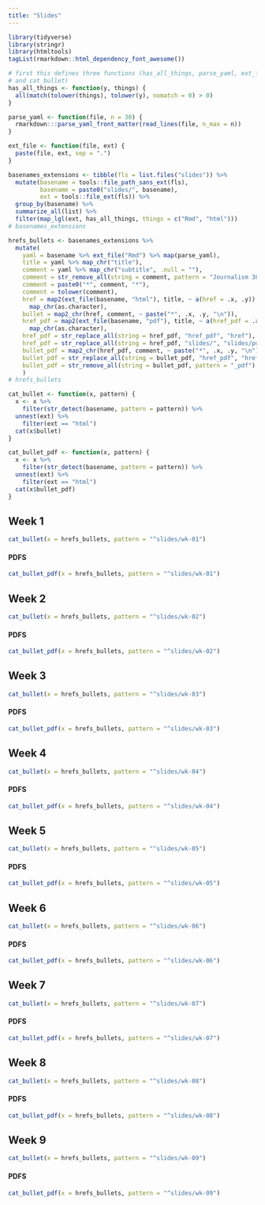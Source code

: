 ```yaml
---
title: "Slides"
---
```


```r
library(tidyverse)
library(stringr)
library(htmltools)
tagList(rmarkdown::html_dependency_font_awesome())
```

```r
# first this defines three functions (has_all_things, parse_yaml, ext_file,  
# and cat_bullet)
has_all_things <- function(y, things) {
  all(match(tolower(things), tolower(y), nomatch = 0) > 0)
}

parse_yaml <- function(file, n = 30) {
  rmarkdown:::parse_yaml_front_matter(read_lines(file, n_max = n))
}

ext_file <- function(file, ext) {
  paste(file, ext, sep = ".")
}
```

```r
basenames_extensions <- tibble(fls = list.files("slides")) %>%
  mutate(basename = tools::file_path_sans_ext(fls),
         basename = paste0("slides/", basename),
         ext = tools::file_ext(fls)) %>% 
  group_by(basename) %>% 
  summarize_all(list) %>% 
  filter(map_lgl(ext, has_all_things, things = c("Rmd", "html")))
# basenames_extensions
```

```r
hrefs_bullets <- basenames_extensions %>% 
  mutate(
    yaml = basename %>% ext_file("Rmd") %>% map(parse_yaml),
    title = yaml %>% map_chr("title"),
    comment = yaml %>% map_chr("subtitle", .null = ""),
    comment = str_remove_all(string = comment, pattern = "Journalism 303: "),
    comment = paste0("*", comment, "*"),
    comment = tolower(comment),
    href = map2(ext_file(basename, "html"), title, ~ a(href = .x, .y)) %>%
      map_chr(as.character),
    bullet = map2_chr(href, comment, ~ paste("*", .x, .y, "\n")),
    href_pdf = map2(ext_file(basename, "pdf"), title, ~ a(href_pdf = .x, .y)) %>%
      map_chr(as.character),
    href_pdf = str_replace_all(string = href_pdf, "href_pdf", "href"),
    href_pdf = str_replace_all(string = href_pdf, "slides/", "slides/pdfs/"),
    bullet_pdf = map2_chr(href_pdf, comment, ~ paste("*", .x, .y, "\n")),
    bullet_pdf = str_replace_all(string = bullet_pdf, "href_pdf", "href"),
    bullet_pdf = str_remove_all(string = bullet_pdf, pattern = "_pdf")
    )
# hrefs_bullets
```

```r
cat_bullet <- function(x, pattern) {
  x <- x %>% 
    filter(str_detect(basename, pattern = pattern)) %>%
  unnest(ext) %>%
    filter(ext == "html")
  cat(x$bullet)
}

cat_bullet_pdf <- function(x, pattern) {
  x <- x %>% 
    filter(str_detect(basename, pattern = pattern)) %>%
  unnest(ext) %>%
    filter(ext == "html")
  cat(x$bullet_pdf)
}
```

## Week 1 


```r
cat_bullet(x = hrefs_bullets, pattern = "^slides/wk-01")
```

#### PDFS

```r
cat_bullet_pdf(x = hrefs_bullets, pattern = "^slides/wk-01")
```


## Week 2 


```r
cat_bullet(x = hrefs_bullets, pattern = "^slides/wk-02")
```

#### PDFS

```r
cat_bullet_pdf(x = hrefs_bullets, pattern = "^slides/wk-02")
```

## Week 3 

```r
cat_bullet(x = hrefs_bullets, pattern = "^slides/wk-03")
```

#### PDFS

```r
cat_bullet_pdf(x = hrefs_bullets, pattern = "^slides/wk-03")
```

## Week 4 

```r
cat_bullet(x = hrefs_bullets, pattern = "^slides/wk-04")
```

#### PDFS

```r
cat_bullet_pdf(x = hrefs_bullets, pattern = "^slides/wk-04")
```

## Week 5 

```r
cat_bullet(x = hrefs_bullets, pattern = "^slides/wk-05")
```

#### PDFS

```r
cat_bullet_pdf(x = hrefs_bullets, pattern = "^slides/wk-05")
```

## Week 6 

```r
cat_bullet(x = hrefs_bullets, pattern = "^slides/wk-06")
```

#### PDFS

```r
cat_bullet_pdf(x = hrefs_bullets, pattern = "^slides/wk-06")
```

## Week 7 

```r
cat_bullet(x = hrefs_bullets, pattern = "^slides/wk-07")
```

#### PDFS

```r
cat_bullet_pdf(x = hrefs_bullets, pattern = "^slides/wk-07")
```

## Week 8 

```r
cat_bullet(x = hrefs_bullets, pattern = "^slides/wk-08")
```

#### PDFS

```r
cat_bullet_pdf(x = hrefs_bullets, pattern = "^slides/wk-08")
```

## Week 9 

```r
cat_bullet(x = hrefs_bullets, pattern = "^slides/wk-09")
```

#### PDFS

```r
cat_bullet_pdf(x = hrefs_bullets, pattern = "^slides/wk-09")
```

